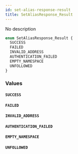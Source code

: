 ```yaml
---
id: set-alias-response-result
title: SetAliasResponse_Result
---
```



No description


```graphql
enum SetAliasResponse_Result {
  SUCCESS
  FAILED
  INVALID_ADDRESS
  AUTHENTICATION_FAILED
  EMPTY_NAMESPACE
  UNFOLLOWED
}
```


### Values

#### `SUCCESS` 




#### `FAILED` 




#### `INVALID_ADDRESS` 




#### `AUTHENTICATION_FAILED` 




#### `EMPTY_NAMESPACE` 




#### `UNFOLLOWED` 






